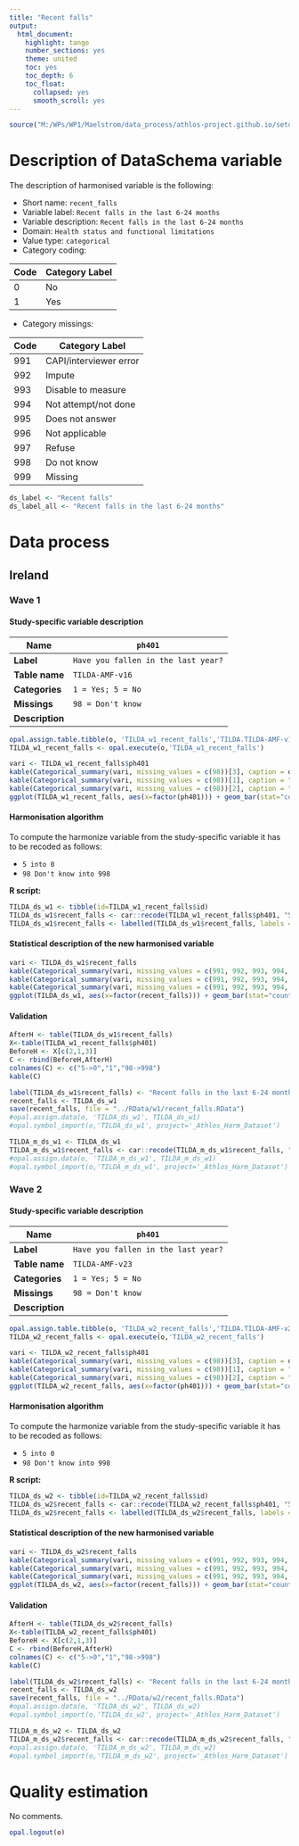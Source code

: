 ```yaml
---
title: "Recent falls"
output:
  html_document:
    highlight: tango
    number_sections: yes
    theme: united
    toc: yes
    toc_depth: 6
    toc_float:
      collapsed: yes
      smooth_scroll: yes
---
```


<!-- ########################################################## --> 

<!-- # Installation, loading packages -->
<!-- **R script:** -->

```r
source("M:/WPs/WP1/Maelstrom/data_process/athlos-project.github.io/setup_iago.r")
```
<!-- ########################################################## --> 


# Description of DataSchema variable

The description of harmonised variable is the following:

* Short name: `recent_falls`
* Variable label: `Recent falls in the last 6-24 months`
* Variable description: `Recent falls in the last 6-24 months`
* Domain: `Health status and functional limitations`
* Value type: `categorical`
* Category coding:

**Code** | **Category Label**
-------- | ------------------
0        | No
1        | Yes

* Category missings: 

**Code** | **Category Label**
----| ------------------
991 | CAPI/interviewer error
992 | Impute
993 | Disable to measure
994 | Not attempt/not done
995 | Does not answer
996 | Not applicable
997 | Refuse
998 | Do not know
999 | Missing

```r
ds_label <- "Recent falls"
ds_label_all <- "Recent falls in the last 6-24 months"
```


# Data process

## Ireland

### Wave 1

#### Study-specific variable description




| **Name** | `ph401`|
|-|-|
| **Label** | `Have you fallen in the last year?` |
| **Table name** | `TILDA-AMF-v16` |
| **Categories** |`1 = Yes; 5 = No`|
| **Missings** | `98 = Don't know` |
| **Description** |  |




```r
opal.assign.table.tibble(o, 'TILDA_w1_recent_falls','TILDA.TILDA-AMF-v16', variables=list('ph401'), missings = TRUE)
TILDA_w1_recent_falls <- opal.execute(o,'TILDA_w1_recent_falls')
```

```r
vari <- TILDA_w1_recent_falls$ph401
kable(Categorical_summary(vari, missing_values = c(98))[3], caption = ds_label) 
kable(Categorical_summary(vari, missing_values = c(98))[1], caption = "Category")
kable(Categorical_summary(vari, missing_values = c(98))[2], caption = "Type of missing")
ggplot(TILDA_w1_recent_falls, aes(x=factor(ph401))) + geom_bar(stat="count", width=0.4, fill="steelblue") + xlab("Recent Falls") + ylab("Frequency")
```

#### Harmonisation algorithm

To compute the harmonize variable from the study-specific variable it has to be recoded as follows:

* `5 into 0` 
* `98 Don't know into 998`

**R script:**

```r
TILDA_ds_w1 <- tibble(id=TILDA_w1_recent_falls$id)
TILDA_ds_w1$recent_falls <- car::recode(TILDA_w1_recent_falls$ph401, "5 = '0';98 = '998' ")
TILDA_ds_w1$recent_falls <- labelled(TILDA_ds_w1$recent_falls, labels = c("Yes"=0, "No"=1,"Missing"=999, "Do not know"=998, "Refuse"=997, "Not applicable"=996, "Does not answer"=995,  "Not attempt not done"=994, "Disable to measure"=993, "Impute"=992, "CAPI interviewer error"=991))
```

#### Statistical description of the new harmonised variable
```r
vari <- TILDA_ds_w1$recent_falls
kable(Categorical_summary(vari, missing_values = c(991, 992, 993, 994, 995, 996, 997, 998, 999))[3], caption = ds_label) 
kable(Categorical_summary(vari, missing_values = c(991, 992, 993, 994, 995, 996, 997, 998, 999))[1], caption = "Category")
kable(Categorical_summary(vari, missing_values = c(991, 992, 993, 994, 995, 996, 997, 998, 999))[2], caption = "Type of missing")
ggplot(TILDA_ds_w1, aes(x=factor(recent_falls))) + geom_bar(stat="count", width=0.4, fill="steelblue") + xlab("Recent Falls") + ylab("Frequency")
```

#### Validation
```r
AfterH <- table(TILDA_ds_w1$recent_falls)
X<-table(TILDA_w1_recent_falls$ph401)
BeforeH <- X[c(2,1,3)]
C <- rbind(BeforeH,AfterH)
colnames(C) <- c("5->0","1","98->998") 
kable(C)
```

```r
label(TILDA_ds_w1$recent_falls) <- "Recent falls in the last 6-24 months"
recent_falls <- TILDA_ds_w1
save(recent_falls, file = "../RData/w1/recent_falls.RData")
#opal.assign.data(o, 'TILDA_ds_w1', TILDA_ds_w1)
#opal.symbol_import(o,'TILDA_ds_w1', project='_Athlos_Harm_Dataset')

TILDA_m_ds_w1 <- TILDA_ds_w1
TILDA_m_ds_w1$recent_falls <- car::recode(TILDA_m_ds_w1$recent_falls, "c(991, 992, 993, 994, 995, 996, 997,998, 999)=NA")
#opal.assign.data(o, 'TILDA_m_ds_w1', TILDA_m_ds_w1)
#opal.symbol_import(o,'TILDA_m_ds_w1', project='_Athlos_Harm_Dataset')
```



### Wave 2

#### Study-specific variable description



| **Name** | `ph401`|
|-|-|
| **Label** | `Have you fallen in the last year?` |
| **Table name** | `TILDA-AMF-v23` |
| **Categories** |`1 = Yes; 5 = No`|
| **Missings** | `98 = Don't know` |
| **Description** |  |


```r
opal.assign.table.tibble(o, 'TILDA_w2_recent_falls','TILDA.TILDA-AMF-v23', variables=list('ph401'), missings = TRUE)
TILDA_w2_recent_falls <- opal.execute(o,'TILDA_w2_recent_falls')
```

```r
vari <- TILDA_w2_recent_falls$ph401
kable(Categorical_summary(vari, missing_values = c(98))[3], caption = ds_label) 
kable(Categorical_summary(vari, missing_values = c(98))[1], caption = "Category")
kable(Categorical_summary(vari, missing_values = c(98))[2], caption = "Type of missing")
ggplot(TILDA_w2_recent_falls, aes(x=factor(ph401))) + geom_bar(stat="count", width=0.4, fill="steelblue") + xlab("Recent Falls") + ylab("Frequency")
```

#### Harmonisation algorithm

To compute the harmonize variable from the study-specific variable it has to be recoded as follows:

* `5 into 0` 
* `98 Don't know into 998`

**R script:**

```r
TILDA_ds_w2 <- tibble(id=TILDA_w2_recent_falls$id)
TILDA_ds_w2$recent_falls <- car::recode(TILDA_w2_recent_falls$ph401, "5 = '0';98 = '998'")
TILDA_ds_w2$recent_falls <- labelled(TILDA_ds_w2$recent_falls, labels = c("Yes"=0, "No"=1,"Missing"=999, "Do not know"=998, "Refuse"=997, "Not applicable"=996, "Does not answer"=995,  "Not attempt not done"=994, "Disable to measure"=993, "Impute"=992, "CAPI interviewer error"=991))
```

#### Statistical description of the new harmonised variable
```r
vari <- TILDA_ds_w2$recent_falls
kable(Categorical_summary(vari, missing_values = c(991, 992, 993, 994, 995, 996, 997, 998, 999))[3], caption = ds_label) 
kable(Categorical_summary(vari, missing_values = c(991, 992, 993, 994, 995, 996, 997, 998, 999))[1], caption = "Category")
kable(Categorical_summary(vari, missing_values = c(991, 992, 993, 994, 995, 996, 997, 998, 999))[2], caption = "Type of missing")
ggplot(TILDA_ds_w2, aes(x=factor(recent_falls))) + geom_bar(stat="count", width=0.4, fill="steelblue") + xlab("Recent Falls") + ylab("Frequency")
```

#### Validation
```r
AfterH <- table(TILDA_ds_w2$recent_falls)
X<-table(TILDA_w2_recent_falls$ph401)
BeforeH <- X[c(2,1,3)]
C <- rbind(BeforeH,AfterH)
colnames(C) <- c("5->0","1","98->998") 
kable(C)
```

```r
label(TILDA_ds_w2$recent_falls) <- "Recent falls in the last 6-24 months"
recent_falls <- TILDA_ds_w2
save(recent_falls, file = "../RData/w2/recent_falls.RData")
#opal.assign.data(o, 'TILDA_ds_w2', TILDA_ds_w2)
#opal.symbol_import(o,'TILDA_ds_w2', project='_Athlos_Harm_Dataset')

TILDA_m_ds_w2 <- TILDA_ds_w2
TILDA_m_ds_w2$recent_falls <- car::recode(TILDA_m_ds_w2$recent_falls, "c(991, 992, 993, 994, 995, 996, 997,998, 999)=NA")
#opal.assign.data(o, 'TILDA_m_ds_w2', TILDA_m_ds_w2)
#opal.symbol_import(o,'TILDA_m_ds_w2', project='_Athlos_Harm_Dataset')
```



# Quality estimation
No comments.

```r
opal.logout(o)
```

